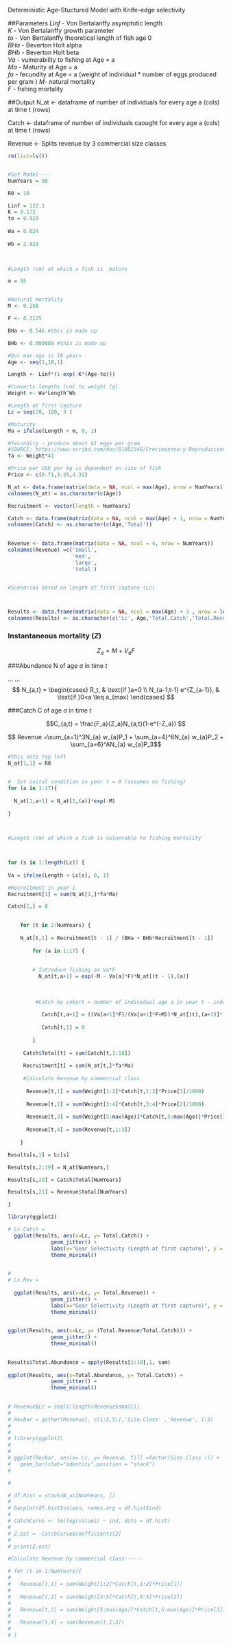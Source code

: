 Deterministic Age-Stuctured Model with Knife-edge selectivity

##Parameters
 *Linf* - Von Bertalanffy asymptotic length  
 *K* - Von Bertalanffy growth parameter  
 *to* - Von Bertalanffy theoretical length of fish age 0  
 *BHa* - Beverton Holt alpha  
 *BHb* - Beverton Holt beta  
 *Va* - vulnerability to fishing at Age = a  
 *Ma* - Maturity at Age = a  
 *fa* - fecundity at Age = a  (weight of individual * number of eggs produced per gram )
 *M*- natural mortality  
 *F* - fishing mortality  

##Output
 N_at <- dataframe of number of individuals for every age a (cols) at time t (rows)
 
 Catch <- dataframe of number of individuals caought for every age a (cols) at time t (rows)
 
 Revenue <- Splits revenue by 3 commercial size classes 

```r
rm(list=ls())


#Set Model----
NumYears = 50

R0 = 10

```


```r
Linf = 122.1
K = 0.172
to = 0.919
  
Wa = 0.024
  
Wb = 2.824
  


#Length (cm) at which a fish is  mature

m = 55


#Natural mortality
M <- 0.258

F <- 0.3125

BHa <- 0.546 #this is made up

BHb <- 0.000089 #this is made up

```



```r

#Our max age is 18 years
Age <- seq(1,18,1)

Length <- Linf*(1-exp(-K*(Age-to)))

#Converts lengths (cm) to weight (g)
Weight <- Wa*Length^Wb

#Length at first capture
Lc = seq(20, 100, 3 )

#Maturity
Ma = ifelse(Length < m, 0, 1)

#fecundity - produce about 41 eggs per gram 
#SOURCE: https://www.scribd.com/doc/81002346/Crecimiento-y-Reproduccion-de-corvina
fa <- Weight*41

#Price per USD per kg is dependent on size of fish
Price <- c(0.71,3.25,4.31)
```


```r
N_at <- data.frame(matrix(data = NA, ncol = max(Age), nrow = NumYears))
colnames(N_at) = as.character(c(Age))

Recruitment <- vector(length = NumYears)

Catch <- data.frame(matrix(data = NA, ncol = max(Age) + 1, nrow = NumYears))
colnames(Catch) <- as.character(c(Age,'Total'))
                        

Revenue <- data.frame(matrix(data = NA, ncol = 4, nrow = NumYears))
colnames(Revenue) =c('small',
                     'med',
                     'large',
                     'total')


#Scenarios based on length at first capture (Lc)



Results <- data.frame(matrix(data = NA, ncol = max(Age) + 3 , nrow = length(Lc)))
colnames(Results) <- as.character(c('Lc', Age,'Total.Catch','Total.Revenue'))

```

### Instantaneous mortality (*Z*)
$$Z_a = M + V_aF $$

###Abundance N of age *a* in time *t*

\usepackage{amsmath}
...
...
$$
N_{a,t} =
\begin{cases}
R_t, & \text{if }a=0 \\
N_{a-1,t-1} e^{Z_{a-1}}, & \text{if }0<a \leq a_{max}
\end{cases}
$$

###Catch C of age *a* in time *t*

$$C_{a,t} = \frac{F_a}{Z_a}N_{a,t}(1-e^{-Z_a}) $$


$$ Revenue =\sum_{a=1}^3N_{a} w_{a}P_1 + \sum_{a=4}^6N_{a} w_{a}P_2 + \sum_{a=6}^AN_{a} w_{a}P_3$$

```r



#this sets top left
N_at[1,1] = R0


#  Set inital condition in year t = 0 (assumes no fishing)
for (a in 1:17){
 
  N_at[1,a+1] = N_at[1,(a)]*exp(-M)
  
}



#Length (cm) at which a fish is vulnerable to fishing mortality



for (s in 1:length(Lc)) {
  
Va = ifelse(Length < Lc[s], 0, 1)

#Recruitment in year 1
Recruitment[1] = sum(N_at[1,]*fa*Ma)

Catch[1,] = 0

    
    for (t in 2:NumYears) {
      
    N_at[t,1] = Recruitment[t - 1] / (BHa + BHb*Recruitment[t - 1])
    
        for (a in 1:17) {
        
        
        # Introduce fishing as Va*F  
          N_at[t,a+1] = exp(-M - Va[a]*F)*N_at[(t - 1),(a)]
          
          
          
         #Catch by cohort = number of individual age a in year t - indvid. age a captured in year t
          
           Catch[t,a+1] = ((Va[a+1]*F)/(Va[a+1]*F+M))*N_at[(t),(a+1)]*(1 - exp(-M - Va[a+1]*F))
          
           Catch[t,1] = 0
          
        }
    
     Catch$Total[t] = sum(Catch[t,1:18])  
    
     Recruitment[t] = sum(N_at[t,]*fa*Ma)
     
     #Calculate Revenue by commercial class
     
      Revenue[t,1] = sum(Weight[1:2]*Catch[t,1:2]*Price[1]/1000)
      
      Revenue[t,2] = sum(Weight[3:4]*Catch[t,3:4]*Price[2]/1000)
      
      Revenue[t,3] = sum(Weight[5:max(Age)]*Catch[t,5:max(Age)]*Price[3]/1000)
      
      Revenue[t,4] = sum(Revenue[t,1:3])
          
    }

Results[s,1] = Lc[s]

Results[s,2:19] = N_at[NumYears,]

Results[s,20] = Catch$Total[NumYears]

Results[s,21] = Revenue$total[NumYears]

}
```


```r
library(ggplot2)

# Lc.Catch = 
  ggplot(Results, aes(x=Lc, y= Total.Catch)) +
              geom_jitter() +
              labs(x="Gear Selectivity (Length at first capture)", y = "Annual Total Catch at Equilibirum" ) +
              theme_minimal()
          
```


```r

# 
# Lc.Rev =
  
  ggplot(Results, aes(x=Lc, y= Total.Revenue)) +
              geom_jitter() +
              labs(x="Gear Selectivity (Length at first capture)", y = "Annual Total Revenue at Equilibirum" ) +
              theme_minimal()
          
```



```r



ggplot(Results, aes(x=Lc, y= (Total.Revenue/Total.Catch))) +
              geom_jitter() +
              theme_minimal()
          
```





```r


Results$Total.Abundance = apply(Results[2:19],1, sum)
   
ggplot(Results, aes(x=Total.Abundance, y= Total.Catch)) +
              geom_jitter() +
              theme_minimal()
          
```




```r
# Revenue$Lc = seq(1:length(Revenue$small)) 
# 
# Revbar = gather(Revenue[, c(1:3,5)],'Size.Class' ,'Revenue', 1:3)
# 
# 
# library(ggplot2)
# 
# 
# ggplot(Revbar, aes(x= Lc, y= Revenue, fill =factor(Size.Class ))) +
#   geom_bar(stat="identity",position = "stack")
# 

#
```

```r

# df.hist = stack(N_at[NumYears, ])
# 
# barplot(df.hist$values, names.arg = df.hist$ind)
# 
# CatchCurve <- lm(log(values) ~ ind, data = df.hist)
# 
# Z.est = -CatchCurve$coefficients[2]
# 
# print(Z.est)
```


```r

#Calculate Revenue by commercial class------

# for (t in 1:NumYears){
# 
#   Revenue[t,1] = sum(Weight[1:2]*Catch[t,1:2]*Price[1])
#   
#   Revenue[t,2] = sum(Weight[3:5]*Catch[t,3:5]*Price[2])
#   
#   Revenue[t,3] = sum(Weight[5:max(Age)]*Catch[t,5:max(Age)]*Price[3])
#   
#   Revenue[t,4] = sum(Revenue[t,1:3])
#   
# }
```
